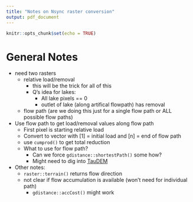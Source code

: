 ```yaml
---
title: "Notes on Nsync raster conversion"
output: pdf_document
---
```


```r
knitr::opts_chunk$set(echo = TRUE)
```

# General Notes

- need two rasters 
    - relative load/removal
        - this will be the trick for all of this
        - Q's idea for lakes:
            - All lake pixels == 0
            - outlet of lake (along artifical flowpath) has removal
    - flow path (are we doing this just for a single flow path or ALL possible flow paths)
- Use flow path to get load/removal values along flow path
    - First pixel is starting relative load
    - Convert to vector with [1] = initial load and [n] = end of flow path
    - use `cumprod()` to get total reduction
    - What to use for flow path?
        - Can we force `gdistance::shortestPath()` some how?
        - Might need to dig into [TauDEM](http://hydrology.usu.edu/taudem/taudem5/downloads.html)
- Other notes:
    - `raster::terrain()` returns flow direction
    - not clear if flow accumulation is available (won't need for individual path)
        - `gdistance::accCost()` might work
